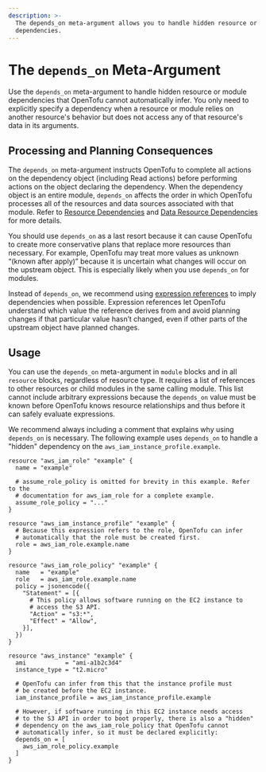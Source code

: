 ```yaml
---
description: >-
  The depends_on meta-argument allows you to handle hidden resource or module
  dependencies.
---
```


# The `depends_on` Meta-Argument

Use the `depends_on` meta-argument to handle hidden resource or module dependencies that OpenTofu cannot automatically infer. You only need to explicitly specify a dependency when a resource or module relies on another resource's behavior but does not access any of that resource's data in its arguments.

## Processing and Planning Consequences

The `depends_on` meta-argument instructs OpenTofu to complete all actions on the dependency object (including Read actions) before performing actions on the object declaring the dependency. When the dependency object is an entire module, `depends_on` affects the order in which OpenTofu processes all of the resources and data sources associated with that module. Refer to [Resource Dependencies](../../language/resources/behavior.mdx#resource-dependencies) and [Data Resource Dependencies](../../language/data-sources/index.mdx#data-resource-dependencies) for more details.

You should use `depends_on` as a last resort because it can cause OpenTofu to create more conservative plans that replace more resources than necessary. For example, OpenTofu may treat more values as unknown “(known after apply)” because it is uncertain what changes will occur on the upstream object. This is especially likely when you use `depends_on` for modules.

Instead of `depends_on`, we recommend using [expression references](../../language/expressions/references.mdx) to imply dependencies when possible. Expression references let OpenTofu understand which value the reference derives from and avoid planning changes if that particular value hasn’t changed, even if other parts of the upstream object have planned changes.

## Usage

You can use the `depends_on` meta-argument in `module` blocks and in all `resource` blocks, regardless of resource type. It requires a list of references to other resources or child modules in the same calling module. This list cannot include arbitrary expressions because the `depends_on` value must be known before OpenTofu knows resource relationships and thus before it can safely evaluate expressions.

We recommend always including a comment that explains why using `depends_on` is necessary. The following example uses `depends_on` to handle a "hidden" dependency on the `aws_iam_instance_profile.example`.

```hcl
resource "aws_iam_role" "example" {
  name = "example"

  # assume_role_policy is omitted for brevity in this example. Refer to the
  # documentation for aws_iam_role for a complete example.
  assume_role_policy = "..."
}

resource "aws_iam_instance_profile" "example" {
  # Because this expression refers to the role, OpenTofu can infer
  # automatically that the role must be created first.
  role = aws_iam_role.example.name
}

resource "aws_iam_role_policy" "example" {
  name   = "example"
  role   = aws_iam_role.example.name
  policy = jsonencode({
    "Statement" = [{
      # This policy allows software running on the EC2 instance to
      # access the S3 API.
      "Action" = "s3:*",
      "Effect" = "Allow",
    }],
  })
}

resource "aws_instance" "example" {
  ami           = "ami-a1b2c3d4"
  instance_type = "t2.micro"

  # OpenTofu can infer from this that the instance profile must
  # be created before the EC2 instance.
  iam_instance_profile = aws_iam_instance_profile.example

  # However, if software running in this EC2 instance needs access
  # to the S3 API in order to boot properly, there is also a "hidden"
  # dependency on the aws_iam_role_policy that OpenTofu cannot
  # automatically infer, so it must be declared explicitly:
  depends_on = [
    aws_iam_role_policy.example
  ]
}
```
